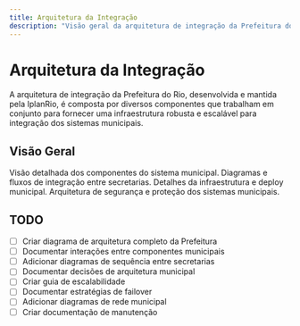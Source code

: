 ```yaml
---
title: Arquitetura da Integração
description: "Visão geral da arquitetura de integração da Prefeitura do Rio de Janeiro"
---
```


# Arquitetura da Integração

A arquitetura de integração da Prefeitura do Rio, desenvolvida e mantida pela IplanRio, é composta por diversos componentes que trabalham em conjunto para fornecer uma infraestrutura robusta e escalável para integração dos sistemas municipais.

## Visão Geral

<CardGroup cols={2}>
  <Card
    title="Componentes"
    icon="cubes"
    href="/arquitetura/componentes"
  >
    Visão detalhada dos componentes do sistema municipal.
  </Card>
  <Card
    title="Fluxos"
    icon="diagram-project"
    href="/arquitetura/fluxos"
  >
    Diagramas e fluxos de integração entre secretarias.
  </Card>
  <Card
    title="Infraestrutura"
    icon="server"
    href="/arquitetura/infraestrutura"
  >
    Detalhes da infraestrutura e deploy municipal.
  </Card>
  <Card
    title="Segurança"
    icon="shield"
    href="/arquitetura/seguranca"
  >
    Arquitetura de segurança e proteção dos sistemas municipais.
  </Card>
</CardGroup>

## TODO

- [ ] Criar diagrama de arquitetura completo da Prefeitura
- [ ] Documentar interações entre componentes municipais
- [ ] Adicionar diagramas de sequência entre secretarias
- [ ] Documentar decisões de arquitetura municipal
- [ ] Criar guia de escalabilidade
- [ ] Documentar estratégias de failover
- [ ] Adicionar diagramas de rede municipal
- [ ] Criar documentação de manutenção 